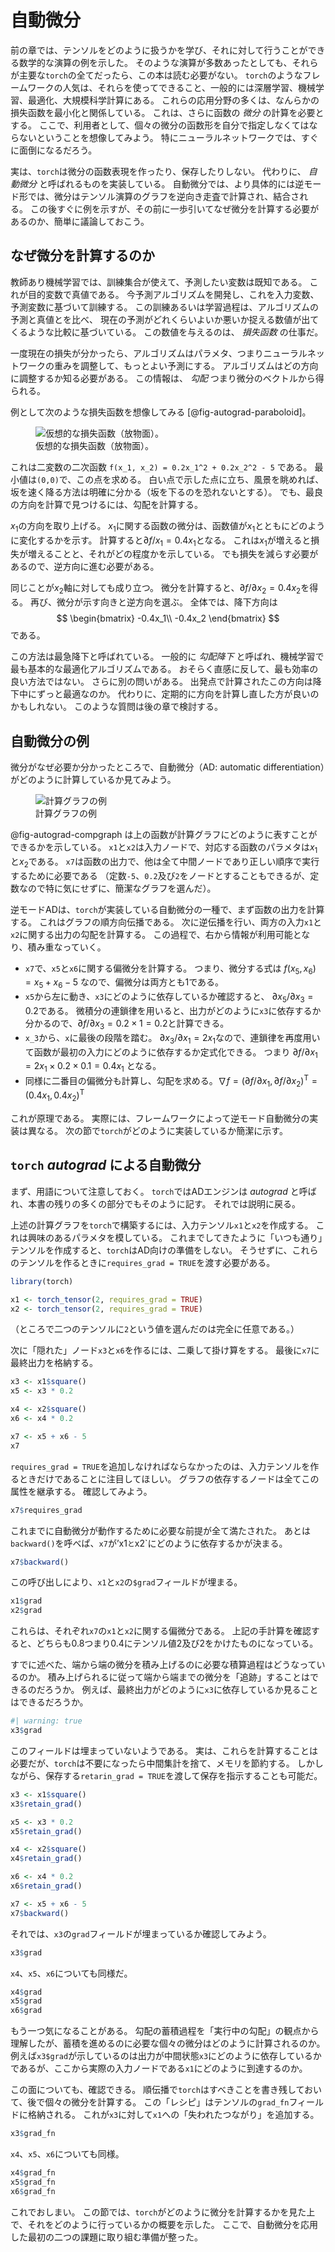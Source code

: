 # 自動微分

前の章では、テンソルをどのように扱うかを学び、それに対して行うことができる数学的な演算の例を示した。
そのような演算が多数あったとしても、それらが主要な`torch`の全てだったら、この本は読む必要がない。
`torch`のようなフレームワークの人気は、それらを使ってできること、一般的には深層学習、機械学習、最適化、大規模科学計算にある。
これらの応用分野の多くは、なんらかの損失函数を最小化と関係している。
これは、さらに函数の *微分* の計算を必要とする。
ここで、利用者として、個々の微分の函数形を自分で指定しなくてはならないということを想像してみよう。
特にニューラルネットワークでは、すぐに面倒になるだろう。

実は、`torch`は微分の函数表現を作ったり、保存したりしない。
代わりに、 *自動微分* と呼ばれるものを実装している。
自動微分では、より具体的には逆モード形では、微分はテンソル演算のグラフを逆向き走査で計算され、結合される。
この後すぐに例を示すが、その前に一歩引いてなぜ微分を計算する必要があるのか、簡単に議論しておこう。

## なぜ微分を計算するのか

教師あり機械学習では、訓練集合が使えて、予測したい変数は既知である。
これが目的変数で真値である。
今予測アルゴリズムを開発し、これを入力変数、予測変数に基づいて訓練する。
この訓練あるいは学習過程は、アルゴリズムの予測と真値とを比べ、
現在の予測がどれくらいよいか悪いか捉える数値が出てくるような比較に基づいている。
この数値を与えるのは、 *損失函数* の仕事だ。

一度現在の損失が分かったら、アルゴリズムはパラメタ、つまりニューラルネットワークの重みを調整して、もっとよい予測にする。
アルゴリズムはどの方向に調整するか知る必要がある。
この情報は、 *勾配* つまり微分のベクトルから得られる。

例として次のような損失函数を想像してみる [@fig-autograd-paraboloid]。

![仮想的な損失函数（放物面）。](images/autograd-paraboloid.png){#fig-autograd-paraboloid}

これは二変数の二次函数 `f(x_1, x_2) = 0.2x_1^2 + 0.2x_2^2 - 5` である。
最小値は`(0,0)`で、この点を求める。
白い点で示した点に立ち、風景を眺めれば、坂を速く降る方法は明確に分かる（坂を下るのを恐れないとする）。
でも、最良の方向を計算で見つけるには、勾配を計算する。

$x_1$の方向を取り上げる。
$x_1$に関する函数の微分は、函数値が$x_1$とともにどのように変化するかを示す。
計算すると$\partial f/ x_1 = 0.4x_1$となる。
これは$x_1$が増えると損失が増えることと、それがどの程度かを示している。
でも損失を減らす必要があるので、逆方向に進む必要がある。

同じことが$x_2$軸に対しても成り立つ。
微分を計算すると、$\partial f/\partial x_2 = 0.4x_2$を得る。
再び、微分が示す向きと逆方向を選ぶ。
全体では、降下方向は
$$
\begin{bmatrix}
-0.4x_1\\
-0.4x_2
\end{bmatrix}
$$
である。

この方法は最急降下と呼ばれている。
一般的に *勾配降下* と呼ばれ、機械学習で最も基本的な最適化アルゴリズムである。
おそらく直感に反して、最も効率の良い方法ではない。
さらに別の問いがある。
出発点で計算されたこの方向は降下中にずっと最適なのか。
代わりに、定期的に方向を計算し直した方が良いのかもしれない。
このような質問は後の章で検討する。

## 自動微分の例

微分がなぜ必要か分かったところで、自動微分（AD: automatic differentiation）がどのように計算しているか見てみよう。

![計算グラフの例](images/autograd-compgraph.png){#fig-autograd-compgraph}


@fig-autograd-compgraph は上の函数が計算グラフにどのように表すことができるかを示している。
`x1`と`x2`は入力ノードで、対応する函数のパラメタは$x_1$と$x_2$である。
`x7`は函数の出力で、他は全て中間ノードであり正しい順序で実行するために必要である
（定数`-5`、`0.2`及び`2`をノードとすることもできるが、定数なので特に気にせずに、簡潔なグラフを選んだ）。

逆モードADは、`torch`が実装している自動微分の一種で、まず函数の出力を計算する。
これはグラフの順方向伝播である。
次に逆伝播を行い、両方の入力`x1`と`x2`に関する出力の勾配を計算する。
この過程で、右から情報が利用可能となり、積み重なっていく。

* `x7`で、`x5`と`x6`に関する偏微分を計算する。
つまり、微分する式は $f(x_5, x_6) = x_5 + x_6 - 5$ なので、偏微分は両方とも1である。
* `x5`から左に動き、`x3`にどのように依存しているか確認すると、
$\partial x_5/ \partial x_3 = 0.2$である。
微積分の連鎖律を用いると、出力がどのように`x3`に依存するか分かるので、$\partial f/\partial x_3 = 0.2 \times 1 = 0.2$と計算できる。
* `x_3`から、`x`に最後の段階を踏む。
$\partial x_3/ \partial x_1 = 2x_1$なので、連鎖律を再度用いて函数が最初の入力にどのように依存するか定式化できる。
つまり $\partial f/\partial x_1 = 2x_1 \times 0.2 \times 0.1 = 0.4x_1$ となる。
* 同様に二番目の偏微分も計算し、勾配を求める。$\nabla f = (\partial f/\partial x_1, \partial f/\partial x_2)^\mathrm{T} = (0.4x_1, 0.4x_2)^\mathrm{T}$

これが原理である。
実際には、フレームワークによって逆モード自動微分の実装は異なる。
次の節で`torch`がどのように実装しているか簡潔に示す。

## `torch` *autograd* による自動微分

まず、用語について注意しておく。
`torch`ではADエンジンは *autograd* と呼ばれ、本書の残りの多くの部分でもそのように記す。
それでは説明に戻る。

上述の計算グラフを`torch`で構築するには、入力テンソル`x1`と`x2`を作成する。
これは興味のあるパラメタを模している。
これまでしてきたように「いつも通り」テンソルを作成すると、`torch`はAD向けの準備をしない。
そうせずに、これらのテンソルを作るときに`requires_grad = TRUE`を渡す必要がある。

```r
library(torch)

x1 <- torch_tensor(2, requires_grad = TRUE)
x2 <- torch_tensor(2, requires_grad = TRUE)
```

（ところで二つのテンソルに`2`という値を選んだのは完全に任意である。）

次に「隠れた」ノード`x3`と`x6`を作るには、二乗して掛け算をする。
最後に`x7`に最終出力を格納する。

```r
x3 <- x1$square()
x5 <- x3 * 0.2

x4 <- x2$square()
x6 <- x4 * 0.2

x7 <- x5 + x6 - 5
x7
```

`requires_grad = TRUE`を追加しなければならなかったのは、入力テンソルを作るときだけであることに注目してほしい。
グラフの依存するノードは全てこの属性を継承する。
確認してみよう。

```r
x7$requires_grad
```

これまでに自動微分が動作するために必要な前提が全て満たされた。
あとは`backward()`を呼べぱ、`x7`が'x1`と`x2`にどのように依存するかが決まる。

```r
x7$backward()
```

この呼び出しにより、`x1`と`x2`の`$grad`フィールドが埋まる。

```r
x1$grad
x2$grad
```

これらは、それぞれ`x7`の`x1`と`x2`に関する偏微分である。
上記の手計算を確認すると、どちらも0.8つまり0.4にテンソル値2及び2をかけたものになっている。

すでに述べた、端から端の微分を積み上げるのに必要な積算過程はどうなっているのか。
積み上げられるに従って端から端までの微分を「追跡」することはできるのだろうか。
例えば、最終出力がどのように`x3`に依存しているか見ることはできるだろうか。

```r
#| warning: true
x3$grad
```

このフィールドは埋まっていないようである。
実は、これらを計算することは必要だが、`torch`は不要になったら中間集計を捨て、メモリを節約する。
しかしながら、保存する`retarin_grad = TRUE`を渡して保存を指示することも可能だ。

```r
x3 <- x1$square()
x3$retain_grad()

x5 <- x3 * 0.2
x5$retain_grad()

x4 <- x2$square()
x4$retain_grad()

x6 <- x4 * 0.2
x6$retain_grad()

x7 <- x5 + x6 - 5
x7$backward()
```

それでは、`x3`の`grad`フィールドが埋まっているか確認してみよう。

```r
x3$grad
```

`x4`、`x5`、`x6`についても同様だ。

```r
x4$grad
x5$grad
x6$grad
```

もう一つ気になることがある。
勾配の蓄積過程を「実行中の勾配」の観点から理解したが、蓄積を進めるのに必要な個々の微分はどのように計算されるのか。
例えば`x3$grad`が示しているのは出力が中間状態`x3`にどのように依存しているかであるが、ここから実際の入力ノードである`x1`にどのように到達するのか。

この面についても、確認できる。
順伝播で`torch`はすべきことを書き残しておいて、後で個々の微分を計算する。
この「レシピ」はテンソルの`grad_fn`フィールドに格納される。
これが`x3`に対して`x1`への「失われたつながり」を追加する。

```r
x3$grad_fn
```

`x4`、`x5`、`x6`についても同様。

```r
x4$grad_fn
x5$grad_fn
x6$grad_fn
```

これでおしまい。
この節では、`torch`がどのように微分を計算するかを見た上で、それをどのように行っているかの概要を示した。
ここで、自動微分を応用した最初の二つの課題に取り組む準備が整った。
